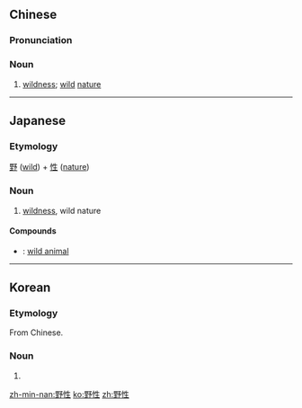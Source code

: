 ==Chinese==
{{zh-forms}}

===Pronunciation===
{{zh-pron
|m=yěxìng
|c=je5 sing3
|mn=iá-sèng
|cat=n
}}

===Noun===
{{zh-noun}}

# [[wildness]]; [[wild]] [[nature]]

----

==Japanese==
{{ja-kanjitab|や|せい|yomi=on}}

===Etymology===
[[野]] ([[wild]]) + [[性]] ([[nature]])

===Noun===
{{ja-noun|やせい}}

# [[wildness]], wild nature

====Compounds====
* {{ja-r|野生動物|やせい どうぶつ}}: [[wild animal]]

----

==Korean==
{{ko-hanjatab|野|性}}

===Etymology===
From Chinese.

===Noun===
{{ko-noun|rv=yaseong|hangeul=야성}}

# {{hanja form of|야성|[[wildness]], wild nature}}

[[zh-min-nan:野性]]
[[ko:野性]]
[[zh:野性]]